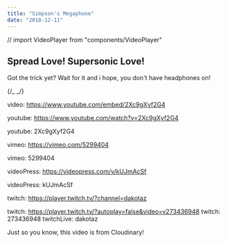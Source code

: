 ```yaml
---
title: "Simpson's Megaphone"
date: "2018-12-11"
---
```


// import VideoPlayer from "components/VideoPlayer"

## Spread Love! Supersonic Love!

Got the trick yet? Wait for it and i hope, you don't have headphones on!

{/_ <VideoPlayer
    publicID = "headphones"
    title = "Headphones"
    muted
/> _/}

video: https://www.youtube.com/embed/2Xc9gXyf2G4 

youtube: https://www.youtube.com/watch?v=2Xc9gXyf2G4 

youtube: 2Xc9gXyf2G4

vimeo: https://vimeo.com/5299404 

vimeo: 5299404

videoPress: https://videopress.com/v/kUJmAcSf 

videoPress: kUJmAcSf

twitch: https://player.twitch.tv/?channel=dakotaz 

twitch: https://player.twitch.tv/?autoplay=false&video=v273436948 twitch: 273436948 twitchLive: dakotaz

Just so you know, this video is from Cloudinary!
